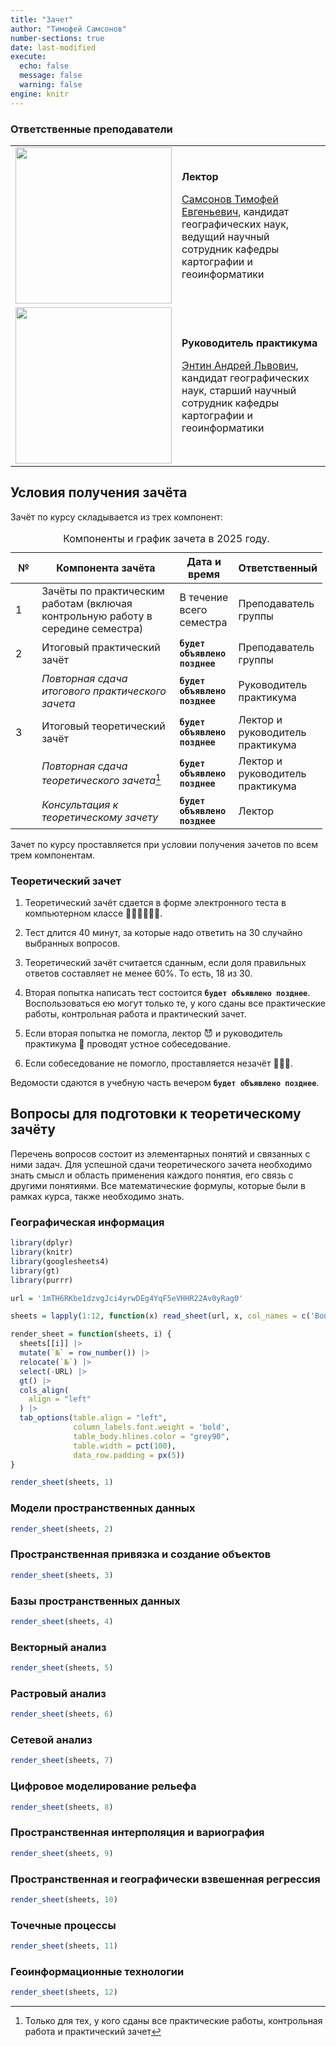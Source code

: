 ```yaml
---
title: "Зачет"
author: "Тимофей Самсонов"
number-sections: true
date: last-modified
execute:
  echo: false
  message: false
  warning: false
engine: knitr
---
```


### Ответственные преподаватели {.unnumbered}

+---------------------------------------------------------------------------------------------+--------------------------------------------------------------------------------------------------------------------------------------------------------------------+
| ![](images/clipboard-977548613.png){width="250"}                                            | **Лектор**                                                                                                                                                         |
|                                                                                             |                                                                                                                                                                    |
|                                                                                             | [Самсонов Тимофей Евгеньевич](https://istina.msu.ru/workers/427201/), кандидат географических наук, ведущий научный сотрудник кафедры картографии и геоинформатики |
+---------------------------------------------------------------------------------------------+--------------------------------------------------------------------------------------------------------------------------------------------------------------------+
| ![](https://istina.msu.ru/media/avatars/2024/Mar/14/Entin_AL_5cg8fif.128.jpeg){width="250"} | **Руководитель практикума**                                                                                                                                        |
|                                                                                             |                                                                                                                                                                    |
|                                                                                             | [Энтин Андрей Львович](https://istina.msu.ru/workers/7743391/), кандидат географических наук, старший научный сотрудник кафедры картографии и геоинформатики       |
+---------------------------------------------------------------------------------------------+--------------------------------------------------------------------------------------------------------------------------------------------------------------------+

## Условия получения зачёта {.unnumbered}

Зачёт по курсу складывается из трех компонент:

+--------------+---------------------------------------------------------------------------------+-------------------------------+----------------------------------+
| №            | Компонента зачёта                                                               | Дата и время                  | Ответственный                    |
+==============+=================================================================================+===============================+==================================+
| 1            | Зачёты по практическим работам (включая контрольную работу в середине семестра) | В течение всего семестра      | Преподаватель группы             |
+--------------+---------------------------------------------------------------------------------+-------------------------------+----------------------------------+
| 2            | Итоговый практический зачёт                                                     | **`будет объявлено позднее`** | Преподаватель группы             |
+--------------+---------------------------------------------------------------------------------+-------------------------------+----------------------------------+
|              | *Повторная сдача итогового практического зачета*                                | **`будет объявлено позднее`** | Руководитель практикума          |
+--------------+---------------------------------------------------------------------------------+-------------------------------+----------------------------------+
| 3            | Итоговый теоретический зачёт                                                    | **`будет объявлено позднее`** | Лектор и руководитель практикума |
+--------------+---------------------------------------------------------------------------------+-------------------------------+----------------------------------+
|              | *Повторная сдача теоретического зачета*[^1]                                     | **`будет объявлено позднее`** | Лектор и руководитель практикума |
+--------------+---------------------------------------------------------------------------------+-------------------------------+----------------------------------+
|              | *Консультация к теоретическому зачету*                                          | **`будет объявлено позднее`** | Лектор                           |
+--------------+---------------------------------------------------------------------------------+-------------------------------+----------------------------------+

: Компоненты и график зачета в $2025$ году.

[^1]: Только для тех, у кого сданы все практические работы, контрольная работа и практический зачет

Зачет по курсу проставляется при условии получения зачетов по всем трем компонентам.

### Теоретический зачет {.unnumbered}

1.  Теоретический зачёт сдается в форме электронного теста в компьютерном классе 👩🏼‍💻🧑🏻‍💻.

2.  Тест длится $40$ минут, за которые надо ответить на $30$ случайно выбранных вопросов.

3.  Теоретический зачёт считается сданным, если доля правильных ответов составляет не менее $60\%$. То есть, $18$ из $30$.

4.  Вторая попытка написать тест состоится **`будет объявлено позднее`**. Воспользоваться ею могут только те, у кого сданы все практические работы, контрольная работа и практический зачет.

5.  Если вторая попытка не помогла, лектор 😈 и руководитель практикума 👹 проводят устное собеседование.

6.  Если собеседование не помогло, проставляется незачёт 🤷🏻‍♂️.

Ведомости сдаются в учебную часть вечером **`будет объявлено позднее`**.

## Вопросы для подготовки к теоретическому зачёту {.unnumbered}

Перечень вопросов состоит из элементарных понятий и связанных с ними задач. Для успешной сдачи теоретического зачета необходимо знать смысл и область применения каждого понятия, его связь с другими понятиями. Все математические формулы, которые были в рамках курса, также необходимо знать.

### Географическая информация {.unnumbered}

```r
library(dplyr)
library(knitr)
library(googlesheets4)
library(gt)
library(purrr)

url = '1mTH6RKbe1dzvgJci4yrwDEg4YqF5eVHHR22Av0yRag0'

sheets = lapply(1:12, function(x) read_sheet(url, x, col_names = c('Вопрос', 'URL')))

render_sheet = function(sheets, i) {
  sheets[[i]] |> 
  mutate(`№` = row_number()) |>
  relocate(`№`) |> 
  select(-URL) |> 
  gt() |> 
  cols_align(
    align = "left"
  ) |> 
  tab_options(table.align = "left",
              column_labels.font.weight = 'bold',
              table_body.hlines.color = "grey90",
              table.width = pct(100),
              data_row.padding = px(5))
}

render_sheet(sheets, 1)
```

### Модели пространственных данных {.unnumbered}

```r
render_sheet(sheets, 2)
```

### Пространственная привязка и создание объектов {.unnumbered}

```r
render_sheet(sheets, 3)
```

### Базы пространственных данных {.unnumbered}

```r
render_sheet(sheets, 4)
```

### Векторный анализ {.unnumbered}

```r
render_sheet(sheets, 5)
```

### Растровый анализ {.unnumbered}

```r
render_sheet(sheets, 6)
```

### Сетевой анализ {.unnumbered}

```r
render_sheet(sheets, 7)
```

### Цифровое моделирование рельефа {.unnumbered}

```r
render_sheet(sheets, 8)
```

### Пространственная интерполяция и вариография {.unnumbered}

```r
render_sheet(sheets, 9)
```

### Пространственная и географически взвешенная регрессия {.unnumbered}

```r
render_sheet(sheets, 10)
```

### Точечные процессы {.unnumbered}

```r
render_sheet(sheets, 11)
```

### Геоинформационные технологии {.unnumbered}

```r
render_sheet(sheets, 12)
```
